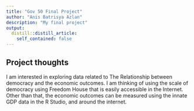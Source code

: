```yaml
---
title: "Gov 50 Final Project"
author: "Anis Batrisya Azlan"
description: "My final project"
output:
  distill::distill_article:
    self_contained: false
---
```




## Project thoughts

I am interested in exploring data related to The Relationship between democracy and the economic outcomes. I am thinking of using the scale of democracy using Freedom House that is easily accessible in the Internet. Other than that, the economic outcomes can be measured using the innate GDP data in the R Studio, and around the internet. 